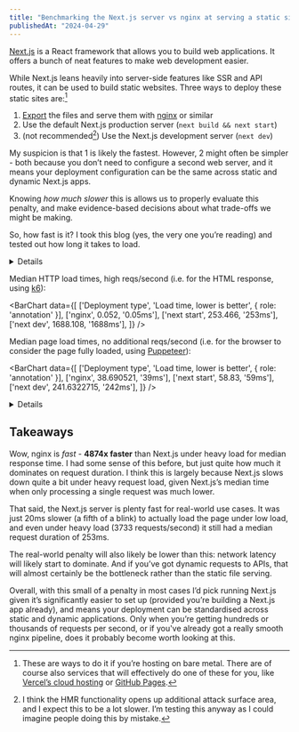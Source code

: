 ```yaml
---
title: "Benchmarking the Next.js server vs nginx at serving a static site"
publishedAt: "2024-04-29"
---
```



[Next.js](https://nextjs.org/) is a React framework that allows you to build web applications. It offers a bunch of neat features to make web development easier.

While Next.js leans heavily into server-side features like SSR and API routes, it can be used to build static websites. Three ways to deploy these static sites are:[^1]

1. [Export](https://nextjs.org/docs/pages/building-your-application/deploying/static-exports) the files and serve them with [nginx](https://nginx.org/) or similar
2. Use the default Next.js production server (`next build && next start`)
3. (not recommended[^2]) Use the Next.js development server (`next dev`)

My suspicion is that 1 is likely the fastest. However, 2 might often be simpler - both because you don’t need to configure a second web server, and it means your deployment configuration can be the same across static and dynamic Next.js apps.

Knowing _how much slower_ this is allows us to properly evaluate this penalty, and make evidence-based decisions about what trade-offs we might be making.

So, how fast is it? I took this blog (yes, the very one you’re reading) and tested out how long it takes to load.

<Details title="Detailed reproduction steps">
Specifically, I took [commit 34df60](https://github.com/domdomegg/domdomegg.github.io/tree/34df6053e2e5c984838e02e86cdc9ee0926d9ab3), ran `npm install` with Node v20.12.2, then ran:

<Details title="nginx">
Tested with nginx/1.25.5 installed via Homebrew.

Create nginx.conf:

```
events {}

http {
    server {
        listen 8080;
        root ./dist;

        index index.html;
        error_page 404 /404.html;

        location / {
            try_files $uri $uri/ $uri.html =404;
        }
    }
}
```

Then run `npm run build && nginx -c $PWD/nginx.conf -p $PWD`
</Details>

<Details title="next start">
Edit `next.config.js` to remove `output: 'export'`

Run `npm run build && PORT=8080 npx next start`
</Details>

<Details title="next dev">
Run `npx next dev --port 8080`
</Details>

Then run [benchmark-next-vs-nginx](https://github.com/domdomegg/benchmark-next-vs-nginx), with `URL_TO_TEST=http://localhost:8080/blog/dont-use-contact-forms/ npm start`
</Details>

Median HTTP load times, high reqs/second (i.e. for the HTML response, using [k6](https://grafana.com/docs/k6/latest/get-started/running-k6/)):

<BarChart data={[
  ['Deployment type', 'Load time, lower is better', { role: 'annotation' }],
  ['nginx', 0.052, '0.05ms'],
  ['next start', 253.466, '253ms'],
  ['next dev', 1688.108, '1688ms'],
]} />

Median page load times, no additional reqs/second (i.e. for the browser to consider the page fully loaded, using [Puppeteer](https://pptr.dev/)):

<BarChart data={[
  ['Deployment type', 'Load time, lower is better', { role: 'annotation' }],
  ['nginx', 38.690521, '39ms'],
  ['next start', 58.83, '59ms'],
  ['next dev', 241.6322715, '242ms'],
]} />

<Details title="Full results">

<div className="overflow-x-scroll">
|                     | nginx       | next&nbsp;start | next&nbsp;dev |
|---------------------|-------------|-----------------|---------------|
| load_passes         |         500 |             500 |           500 |
| load_avg            | 41.39144283 |     61.76591118 |    244.250632 |
| load_med            |   38.690521 |           58.83 |   241.6322715 |
| load_p90            |  48.1870875 |      71.9440042 |   266.7428548 |
| load_p95            |  54.7479899 |     77.74398715 |   278.5116128 |
| req_passes          |      285245 |          224018 |         25081 |
| req_duration_avg    | 5.348423601 |     245.8335255 |   1782.082563 |
| req_duration_median |       0.052 |         253.466 |      1688.108 |
| req_duration_p90    |       0.064 |         276.589 |     2267.1042 |
| req_duration_p95    |       0.093 |           280.7 |    2539.82495 |
</div>

[Benchmark source code](https://github.com/domdomegg/benchmark-next-vs-nginx).

</Details>

## Takeaways

Wow, nginx is _fast_ - **4874x faster** than Next.js under heavy load for median response time. I had some sense of this before, but just quite how much it dominates on request duration. I think this is largely because Next.js slows down quite a bit under heavy request load, given Next.js’s median time when only processing a single request was much lower.

That said, the Next.js server is plenty fast for real-world use cases. It was just 20ms slower (a fifth of a blink) to actually load the page under low load, and even under heavy load (3733 requests/second) it still had a median request duration of 253ms.

The real-world penalty will also likely be lower than this: network latency will likely start to dominate. And if you’ve got dynamic requests to APIs, that will almost certainly be the bottleneck rather than the static file serving.

Overall, with this small of a penalty in most cases I’d pick running Next.js given it’s significantly easier to set up (provided you’re building a Next.js app already), and means your deployment can be standardised across static and dynamic applications. Only when you’re getting hundreds or thousands of requests per second, or if you've already got a really smooth nginx pipeline, does it probably become worth looking at this.

[^1]: These are ways to do it if you’re hosting on bare metal. There are of course also services that will effectively do one of these for you, like [Vercel’s cloud hosting](https://vercel.com/frameworks/nextjs) or [GitHub Pages](https://pages.github.com/).

[^2]: I think the HMR functionality opens up additional attack surface area, and I expect this to be a lot slower. I’m testing this anyway as I could imagine people doing this by mistake.
